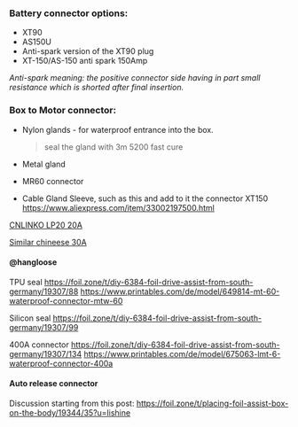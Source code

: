 ### Battery connector options:

- XT90
- AS150U
- Anti-spark version of the XT90 plug
- XT-150/AS-150 anti spark 150Amp

_Anti-spark meaning: the positive connector side having in part small resistance which is shorted after final insertion._

### Box to Motor connector:

- Nylon glands - for waterproof entrance into the box.

  > seal the gland with 3m 5200 fast cure

- Metal gland
- MR60 connector
- Cable Gland Sleeve, such as this and add to it the connector XT150 \
  https://www.aliexpress.com/item/33002197500.html

[CNLINKO LP20 20A](https://www.amazon.com/CNLINKO-Waterproof-Connector-Laundry-Assemble/dp/B07WGK9NQX?th=1)

[Similar chineese 30A](https://www.aliexpress.com/item/4000106371464.html)

#### @hangloose

TPU seal
https://foil.zone/t/diy-6384-foil-drive-assist-from-south-germany/19307/88
https://www.printables.com/de/model/649814-mt-60-waterproof-connector-mtw-60

Silicon seal
https://foil.zone/t/diy-6384-foil-drive-assist-from-south-germany/19307/99

400A connector
https://foil.zone/t/diy-6384-foil-drive-assist-from-south-germany/19307/134
https://www.printables.com/de/model/675063-lmt-6-waterproof-connector-400a

#### Auto release connector

Discussion starting from this post:
https://foil.zone/t/placing-foil-assist-box-on-the-body/19344/35?u=lishine
